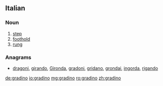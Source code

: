==Italian==

===Noun===
{{it-noun|gradin|m|o|i}}

# [[step]]
# [[foothold]]
# [[rung]]

===Anagrams===
* [[dragoni#Italian|dragoni]], [[girando#Italian|girando]], [[Gironda#Italian|Gironda]], [[gradoni#Italian|gradoni]], [[gridano#Italian|gridano]], [[grondai#Italian|grondai]], [[ingorda#Italian|ingorda]], [[rigando#Italian|rigando]]

[[de:gradino]]
[[io:gradino]]
[[mg:gradino]]
[[ro:gradino]]
[[zh:gradino]]